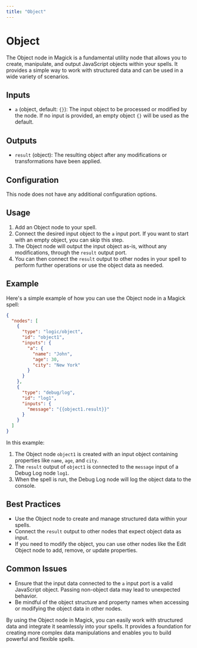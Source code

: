 ```yaml
---
title: "Object"
---
```


# Object

The Object node in Magick is a fundamental utility node that allows you to create, manipulate, and output JavaScript objects within your spells. It provides a simple way to work with structured data and can be used in a wide variety of scenarios.

## Inputs

- `a` (object, default: `{}`): The input object to be processed or modified by the node. If no input is provided, an empty object `{}` will be used as the default.

## Outputs

- `result` (object): The resulting object after any modifications or transformations have been applied.

## Configuration

This node does not have any additional configuration options.

## Usage

1. Add an Object node to your spell.
2. Connect the desired input object to the `a` input port. If you want to start with an empty object, you can skip this step.
3. The Object node will output the input object as-is, without any modifications, through the `result` output port.
4. You can then connect the `result` output to other nodes in your spell to perform further operations or use the object data as needed.

## Example

Here's a simple example of how you can use the Object node in a Magick spell:

```json
{
  "nodes": [
    {
      "type": "logic/object",
      "id": "object1",
      "inputs": {
        "a": {
          "name": "John",
          "age": 30,
          "city": "New York"
        }
      }
    },
    {
      "type": "debug/log",
      "id": "log1",
      "inputs": {
        "message": "{{object1.result}}"
      }
    }
  ]
}
```

In this example:
1. The Object node `object1` is created with an input object containing properties like `name`, `age`, and `city`.
2. The `result` output of `object1` is connected to the `message` input of a Debug Log node `log1`.
3. When the spell is run, the Debug Log node will log the object data to the console.

## Best Practices

- Use the Object node to create and manage structured data within your spells.
- Connect the `result` output to other nodes that expect object data as input.
- If you need to modify the object, you can use other nodes like the Edit Object node to add, remove, or update properties.

## Common Issues

- Ensure that the input data connected to the `a` input port is a valid JavaScript object. Passing non-object data may lead to unexpected behavior.
- Be mindful of the object structure and property names when accessing or modifying the object data in other nodes.

By using the Object node in Magick, you can easily work with structured data and integrate it seamlessly into your spells. It provides a foundation for creating more complex data manipulations and enables you to build powerful and flexible spells.
